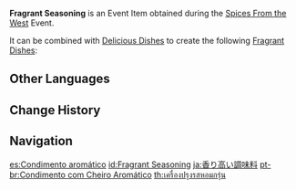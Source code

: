 {{Item Infobox
|id           = 101714
|image        = Item Fragrant Seasoning.png
|type         = Consumables
|group        = Event Items
|invCategory  = Precious Items
|quality      = 1
|description  = Seasoning created using the [[recipe]] given to you by [[Nazafarin]]. It has a tangy aroma and serves to bring out the flavor in any [[dish]] it is added to.
|source1      = [[Spices From the West]] Event
|event        = Spices From the West
}}
'''Fragrant Seasoning''' is an Event Item obtained during the [[Spices From the West]] Event.

It can be combined with [[Food|Delicious Dishes]] to create the following [[Fragrant Dishes]]:
{{Items by Category List|Fragrant Dishes|2}}

==Other Languages==
{{Other Languages
|default_hidden = 1
|en      = Fragrant Seasoning
|zhs     = 香气四溢的调料
|zhs_rm  = Xiāngqìsìyì de Tiáoliào
|zht     = 香氣四溢的調味料
|zht_rm  = Xiāngqìsìyì de Tiáowèiliào
|ja      = 香り高い調味料
|ja_rm   = Kaoritakai Choumiryou
|ko      = 향기로운 조미료
|es      = Condimento aromático
|fr      = Assaisonnement parfumé
|ru      = Ароматные приправы
|th      = เครื่องปรุงรสหอมกรุ่น
|th_rm   = Khrueangprung Rot Hom Krun
|vi      = Gia Vị Thơm Lừng
|de      = Duftende Würze
|id      = Fragrant Seasoning
|pt      = Condimento com Cheiro Aromático
|tr      = Baharat Çeşnisi
|it      = Condimento aromatico
}}

==Change History==
{{Change History|2.6}}

==Navigation==
{{Precious Navbox|Item}}

[[es:Condimento aromático]]
[[id:Fragrant Seasoning]]
[[ja:香り高い調味料]]
[[pt-br:Condimento com Cheiro Aromático]]
[[th:เครื่องปรุงรสหอมกรุ่น]]